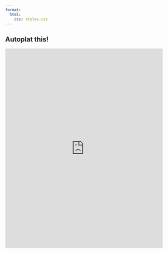 ```yaml
---
format:
  html:
    css: styles.css
---
```


## Autoplat this!

:::{.column-screen}
<iframe width="100%" height="640"
        src="https://www.youtube.com/embed/UDZyAAxlq_Y?autoplay=1&mute=1&controls=0"
        frameborder="0"
        allow="autoplay; encrypted-media"
        allowfullscreen>
</iframe>
:::